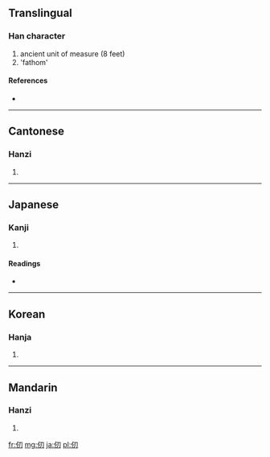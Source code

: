 {{also|仭}}
==Translingual==

===Han character===
{{Han char|rn=9|rad=人|as=03|sn=5|four=2722<sub>0</sub>|canj=人尸竹戈 (OSHI)}}

# ancient unit of measure (8 feet)
# 'fathom'

====References====
* {{Han ref|kx=0093.040|dkj=00379|dj=0197.010|hdz=10115.070|uh=4EDE|ud=20190|bh=A551|bd=42321}}

----

==Cantonese==

===Hanzi===
{{yue-hanzi|jyut=|y=yan6}}

# {{defn|Cantonese|sort=人03}}

----

==Japanese==

===Kanji===
{{ja-kanji|grade=|rs=人03}}

# {{defn|Japanese|sort=人03}}

====Readings====
* {{ja-readings|on=[[じん]] (jin)|kun=[[はかる]] (hakaru)}}

----

==Korean==

===Hanja===
{{ko-hanja|hangeul=인|rv=in|mr=in}}

# {{defn|Korean|sort=人03}}

----

==Mandarin==

===Hanzi===
{{cmn-hanzi|pin=[[gē]] ([[ge1]]), [[rèn]] ([[ren4]])|wg=ko<sup>1</sup>, jen<sup>4</sup>}}

# {{defn|Mandarin|sort=人03}}

[[fr:仞]]
[[mg:仞]]
[[ja:仞]]
[[pl:仞]]